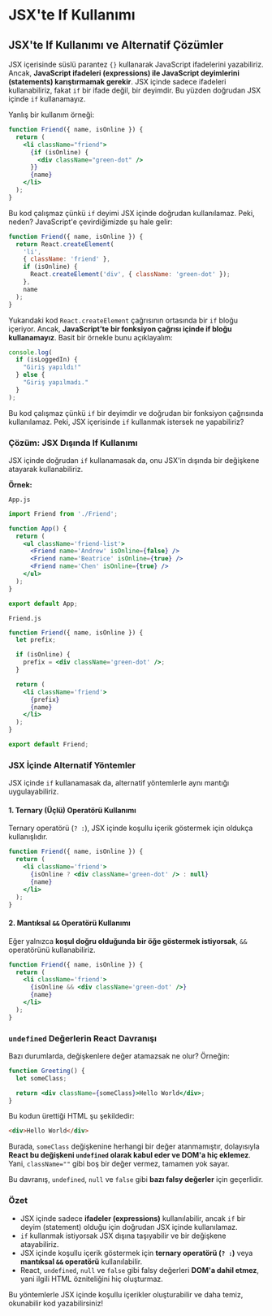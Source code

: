 # JSX'te If Kullanımı

## JSX'te If Kullanımı ve Alternatif Çözümler

JSX içerisinde süslü parantez `{}` kullanarak JavaScript ifadelerini yazabiliriz. Ancak, **JavaScript ifadeleri (expressions) ile JavaScript deyimlerini (statements) karıştırmamak gerekir**. JSX içinde sadece ifadeleri kullanabiliriz, fakat `if` bir ifade değil, bir deyimdir. Bu yüzden doğrudan JSX içinde `if` kullanamayız.

Yanlış bir kullanım örneği:

```jsx
function Friend({ name, isOnline }) {
  return (
    <li className="friend">
      {if (isOnline) {
        <div className="green-dot" />
      }}
      {name}
    </li>
  );
}
```

Bu kod çalışmaz çünkü `if` deyimi JSX içinde doğrudan kullanılamaz. Peki, neden? JavaScript'e çevirdiğimizde şu hale gelir:

```js
function Friend({ name, isOnline }) {
  return React.createElement(
    'li',
    { className: 'friend' },
    if (isOnline) {
      React.createElement('div', { className: 'green-dot' });
    },
    name
  );
}
```

Yukarıdaki kod `React.createElement` çağrısının ortasında bir `if` bloğu içeriyor. Ancak, **JavaScript’te bir fonksiyon çağrısı içinde if bloğu kullanamayız**. Basit bir örnekle bunu açıklayalım:

```js
console.log(
  if (isLoggedIn) {
    "Giriş yapıldı!"
  } else {
    "Giriş yapılmadı."
  }
);
```

Bu kod çalışmaz çünkü `if` bir deyimdir ve doğrudan bir fonksiyon çağrısında kullanılamaz. Peki, JSX içerisinde `if` kullanmak istersek ne yapabiliriz?

### Çözüm: JSX Dışında If Kullanımı

JSX içinde doğrudan `if` kullanamasak da, onu JSX'in dışında bir değişkene atayarak kullanabiliriz.

**Örnek:**

`App.js`

```jsx
import Friend from './Friend';

function App() {
  return (
    <ul className='friend-list'>
      <Friend name='Andrew' isOnline={false} />
      <Friend name='Beatrice' isOnline={true} />
      <Friend name='Chen' isOnline={true} />
    </ul>
  );
}

export default App;
```

`Friend.js`

```jsx
function Friend({ name, isOnline }) {
  let prefix;

  if (isOnline) {
    prefix = <div className='green-dot' />;
  }

  return (
    <li className='friend'>
      {prefix}
      {name}
    </li>
  );
}

export default Friend;
```

### JSX İçinde Alternatif Yöntemler

JSX içinde `if` kullanamasak da, alternatif yöntemlerle aynı mantığı uygulayabiliriz.

#### 1. **Ternary (Üçlü) Operatörü Kullanımı**

Ternary operatörü (`? :`), JSX içinde koşullu içerik göstermek için oldukça kullanışlıdır.

```jsx
function Friend({ name, isOnline }) {
  return (
    <li className='friend'>
      {isOnline ? <div className='green-dot' /> : null}
      {name}
    </li>
  );
}
```

#### 2. **Mantıksal `&&` Operatörü Kullanımı**

Eğer yalnızca **koşul doğru olduğunda bir öğe göstermek istiyorsak**, `&&` operatörünü kullanabiliriz.

```jsx
function Friend({ name, isOnline }) {
  return (
    <li className='friend'>
      {isOnline && <div className='green-dot' />}
      {name}
    </li>
  );
}
```

### `undefined` Değerlerin React Davranışı

Bazı durumlarda, değişkenlere değer atamazsak ne olur? Örneğin:

```jsx
function Greeting() {
  let someClass;

  return <div className={someClass}>Hello World</div>;
}
```

Bu kodun ürettiği HTML şu şekildedir:

```html
<div>Hello World</div>
```

Burada, `someClass` değişkenine herhangi bir değer atanmamıştır, dolayısıyla **React bu değişkeni `undefined` olarak kabul eder ve DOM'a hiç eklemez**. Yani, `className=""` gibi boş bir değer vermez, tamamen yok sayar.

Bu davranış, `undefined`, `null` ve `false` gibi **bazı falsy değerler** için geçerlidir.

### Özet

- JSX içinde sadece **ifadeler (expressions)** kullanılabilir, ancak `if` bir deyim (statement) olduğu için doğrudan JSX içinde kullanılamaz.
- `if` kullanmak istiyorsak JSX dışına taşıyabilir ve bir değişkene atayabiliriz.
- JSX içinde koşullu içerik göstermek için **ternary operatörü (`? :`)** veya **mantıksal `&&` operatörü** kullanılabilir.
- React, `undefined`, `null` ve `false` gibi falsy değerleri **DOM'a dahil etmez**, yani ilgili HTML özniteliğini hiç oluşturmaz.

Bu yöntemlerle JSX içinde koşullu içerikler oluşturabilir ve daha temiz, okunabilir kod yazabilirsiniz!
